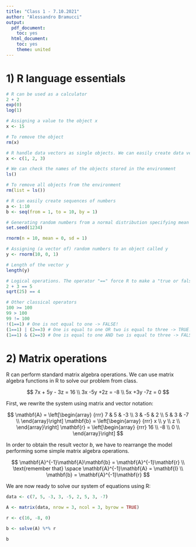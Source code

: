 ```yaml
---
title: "Class 1 - 7.10.2021"
author: "Alessandro Bramucci"
output:
  pdf_document:
    toc: yes
  html_document:
    toc: yes
    theme: united
---
```


# 1) R language essentials

```r
# R can be used as a calculator
2 + 2
exp(0)
log(1)

# Assigning a value to the object x
x <- 15

# To remove the object
rm(x)

# R handle data vectors as single objects. We can easily create data vectors
x <- c(1, 2, 3)

# We can check the names of the objects stored in the environment
ls()

# To remove all objects from the environment
rm(list = ls())

# R can easily create sequences of numbers
a <- 1:10 
b <- seq(from = 1, to = 10, by = 1)

# Generating random numbers from a normal distribution specifying mean and standard deviation; to obtain the same results we must set the same seed
set.seed(1234)

rnorm(n = 10, mean = 0, sd = 1)

# Assigning (a vector of) random numbers to an object called y
y <- rnorm(10, 0, 1)

# Length of the vector y
length(y)

# Logical operations. The operator "==" force R to make a "true or false" judgment
2 + 3 == 5
sqrt(25) == 4

# Other classical operators
100 >= 100
99 > 100
99 != 100
!(1==1) # One is not equal to one -> FALSE!
(1==1) | (2==3) # One is equal to one OR two is equal to three -> TRUE!
(1==1) & (2==3) # One is equal to one AND two is equal to three -> FALSE!
```

# 2) Matrix operations

R can perform standard matrix algebra operations. We can use matrix algebra functions in R to solve our problem from class.

$$
7x + 5y - 3z = 16 \\
3x -5y +2z	= -8 \\
5x +3y -7z = 0
$$

First, we rewrite the system using matrix and vector notation:

$$
\mathbf{A} = \left[\begin{array}
{rrr}
7 & 5 & -3 \\
3 & -5 & 2 \\
5 & 3 & -7 \\
\end{array}\right]
\mathbf{b} = \left[\begin{array}
{rrr}
x \\
y \\
z \\
\end{array}\right]
\mathbf{r} = \left[\begin{array}
{rrr}
16 \\
-8 \\
0 \\
\end{array}\right]
$$

In order to obtain the result vector *b*, we have to rearrange the model performing some simple matrix algebra operations.

$$
\mathbf{A}^{-1}\mathbf{A}\mathbf{b} = \mathbf{A}^{-1}\mathbf{r} \\
\text{remember that} \space \mathbf{A}^{-1}\mathbf{A} = \mathbf{I} \\
\mathbf{b} = \mathbf{A}^{-1}\mathbf{r}
$$ 

We are now ready to solve our system of equations using R:

```r
data <- c(7, 5, -3, 3, -5, 2, 5, 3, -7)

A <- matrix(data, nrow = 3, ncol = 3, byrow = TRUE)

r <- c(16, -8, 0)

b <- solve(A) %*% r

b
```
